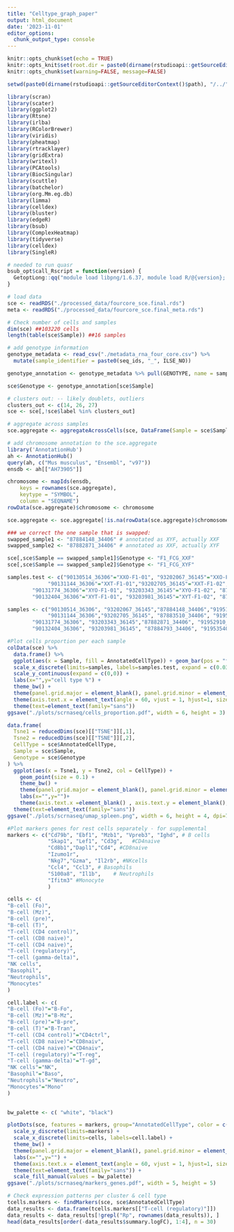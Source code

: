 ```yaml
---
title: "Celltype_graph_paper"
output: html_document
date: '2023-11-01'
editor_options: 
  chunk_output_type: console
---
```


```r
knitr::opts_chunk$set(echo = TRUE)
knitr::opts_knit$set(root.dir = paste0(dirname(rstudioapi::getSourceEditorContext()$path), "/../"))
knitr::opts_chunk$set(warning=FALSE, message=FALSE)
```


```r

setwd(paste0(dirname(rstudioapi::getSourceEditorContext()$path), "/../"))

library(scran)
library(scater)
library(ggplot2)
library(Rtsne)
library(irlba)
library(RColorBrewer)
library(viridis)
library(pheatmap)
library(rtracklayer)
library(gridExtra)
library(writexl)
library(PCAtools)
library(BiocSingular)
library(scuttle)
library(batchelor)
library(org.Mm.eg.db)
library(limma)
library(celldex)
library(bluster)
library(edgeR)
library(bsub)
library(ComplexHeatmap)
library(tidyverse)
library(celldex)
library(SingleR)

# needed to run quasr
bsub_opt$call_Rscript = function(version) {
  GetoptLong::qq("module load libpng/1.6.37, module load R/@{version}; Rscript")
}

```


```r
# load data
sce <- readRDS("./processed_data/fourcore_sce.final.rds")
meta <- readRDS("./processed_data/fourcore_sce.final_meta.rds")

# Check number of cells and samples
dim(sce) ##103220 cells 
length(table(sce$Sample)) ##16 samples

# add genotype information
genotype_metadata <- read_csv("./metadata_rna_four_core.csv") %>% 
  mutate(sample_identifier = paste0(seq_ids, "_", ILSE_NO))

genotype_annotation <- genotype_metadata %>% pull(GENOTYPE, name = sample_identifier)

sce$Genotype <- genotype_annotation[sce$Sample]

# clusters out: -- likely doublets, outliers
clusters_out <- c(14, 26, 27)
sce <- sce[,!sce$label %in% clusters_out]

# aggregate across samples
sce.aggregate <- aggregateAcrossCells(sce, DataFrame(Sample = sce$Sample, Library = sce$Library))

# add chromosome annotation to the sce.aggregate
library('AnnotationHub')
ah <- AnnotationHub()
query(ah, c("Mus musculus", "Ensembl", "v97"))
ensdb <- ah[["AH73905"]]

chromosome <- mapIds(ensdb,
    keys = rownames(sce.aggregate),
    keytype = "SYMBOL",
    column = "SEQNAME")
rowData(sce.aggregate)$chromosome <- chromosome

sce.aggregate <- sce.aggregate[!is.na(rowData(sce.aggregate)$chromosome), ]
```


```r
### we correct the one sample that is swapped: 
swapped_sample1 <- "87884148_34406" # annotated as XYF, actually XXF
swapped_sample2 <- "87882871_34406" # annotated as XXF, actually XYF

sce[,sce$Sample == swapped_sample1]$Genotype <- "F1_FCG_XXF"
sce[,sce$Sample == swapped_sample2]$Genotype <- "F1_FCG_XYF"

samples.test <- c("90130514_36306"="XXO-F1-01", "93202067_36145"="XXO-F1-02", "87884148_34406"="XXO-F1-03", "91951650_35978"="XXO-F1-04",#XXF
             "90131144_36306"="XXT-F1-01","93202705_36145"="XXT-F1-02", "87883510_34406"="XXT-F1-03", "91952280_35978"="XXT-F1-04", #XXM
        "90131774_36306"="XYO-F1-01", "93203343_36145"="XYO-F1-02", "87882871_34406"="XYO-F1-03", "91952910_35978"="XYO-F1-04", # XYF
        "90132404_36306"="XYT-F1-01", "93203981_36145"="XYT-F1-02", "87884793_34406"="XYT-F1-03", "91953540_35978"="XYT-F1-04") #XYM

samples <- c("90130514_36306", "93202067_36145","87884148_34406","91951650_35978", #XXF
             "90131144_36306","93202705_36145", "87883510_34406", "91952280_35978", #XXM
        "90131774_36306", "93203343_36145","87882871_34406", "91952910_35978", # XYF
        "90132404_36306", "93203981_36145", "87884793_34406", "91953540_35978") #XYM

#Plot cells proportion per each sample
colData(sce) %>% 
  data.frame() %>% 
  ggplot(aes(x = Sample, fill = AnnotatedCellType)) + geom_bar(pos = "fill", col = "black", width=0.5) + 
  scale_x_discrete(limits=samples, labels=samples.test, expand = c(0.03,0)) +
  scale_y_continuous(expand = c(0,0)) +
  labs(x="",y="cell type %") + 
  theme_bw() +
  theme(panel.grid.major = element_blank(), panel.grid.minor = element_blank(), axis.line.y.left  = element_line(color = 'black', size=1), panel.border = element_blank()) +
  theme(axis.text.x = element_text(angle = 60, vjust = 1, hjust=1, size = 8), axis.text.y = element_text(size = 8))+
  theme(text=element_text(family="sans"))
ggsave("./plots/scrnaseq/cells_proportion.pdf", width = 6, height = 3)
```



```r

data.frame(
  Tsne1 = reducedDims(sce)[["TSNE"]][,1], 
  Tsne2 = reducedDims(sce)[["TSNE"]][,2], 
  CellType = sce$AnnotatedCellType,
  Sample = sce$Sample, 
  Genotype = sce$Genotype
) %>% 
  ggplot(aes(x = Tsne1, y = Tsne2, col = CellType)) +
    geom_point(size = 0.1) + 
    theme_bw() + 
    theme(panel.grid.major = element_blank(), panel.grid.minor = element_blank(), panel.border = element_rect(fill=NA, colour = "black", size=1), axis.ticks.y=element_blank(), axis.ticks.x=element_blank()) +
    labs(x="",y="")+
    theme(axis.text.x =element_blank() , axis.text.y = element_blank(), plot.title = element_text(face = "bold"), legend.position="none")+
  theme(text=element_text(family="sans"))
ggsave("./plots/scrnaseq/umap_spleen.png", width = 6, height = 4, dpi=700, bg="transparent")

```


```r
#Plot markers genes for rest cells separately - for supplemental
markers <- c("Cd79b", "Ebf1", "Mzb1", "Vpreb3", "Ighd", # B cells
             "Skap1", "Lef1", "Cd3g",   #CD4naive
             "Cd8b1","Dapl1","Cd4", #CD8naive
             "Izumo1r",
             "Nkg7","Gzma", "Il2rb", #NKcells
             "Ccl4", "Ccl3", # Basophils
             "S100a8", "Il1b",    # Neutrophils
             "Ifitm3" #Monocyte
             )

cells <- c(
"B-cell (Fo)",       
"B-cell (Mz)",    
"B-cell (pre)",           
"B-cell (T)",             
"T-cell (CD4 control)",
"T-cell (CD8 naive)",
"T-cell (CD4 naive)",   
"T-cell (regulatory)",
"T-cell (gamma-delta)",
"NK cells",
"Basophil",           
"Neutrophils",
"Monocytes"
)

cell.label <- c(
"B-cell (Fo)"="B-Fo",      
"B-cell (Mz)"="B-Mz",
"B-cell (pre)"="B-pre",           
"B-cell (T)"="B-Tran",  
"T-cell (CD4 control)"="CD4ctrl",
"T-cell (CD8 naive)"="CD8naiv",
"T-cell (CD4 naive)"="CD4naiv", 
"T-cell (regulatory)"="T-reg",
"T-cell (gamma-delta)"="T-gd",
"NK cells"="NK",
"Basophil"="Baso",         
"Neutrophils"="Neutro",
"Monocytes"="Mono"
)

  
bw_palette <- c( "white", "black")

plotDots(sce, features = markers, group="AnnotatedCellType", color = c(bw_palette), zlim = c(0,4), exprs_values = "logcounts") + 
  scale_y_discrete(limits=markers) +  
  scale_x_discrete(limits=cells, labels=cell.label) +
  theme_bw() + 
  theme(panel.grid.major = element_blank(), panel.grid.minor = element_blank(), panel.border = element_rect(fill=NA, colour = "black", size=1)) +
  labs(x="",y="") +
  theme(axis.text.x = element_text(angle = 60, vjust = 1, hjust=1, size = 8), axis.text.y = element_text(size = 8), plot.title = element_text(face = "bold")) +
  theme(text=element_text(family="sans")) + 
  scale_fill_manual(values = bw_palette)
ggsave("./plots/scrnaseq/markers_genes.pdf", width = 5, height = 5)

# Check expression patterns per cluster & cell type
tcells.markers <- findMarkers(sce, sce$AnnotatedCellType)
data_results <- data.frame(tcells.markers[["T-cell (regulatory)"]])
data_results <- data_results[!grepl("Rp", rownames(data_results)), ]
head(data_results[order(-data_results$summary.logFC), 1:4], n = 30)
```




